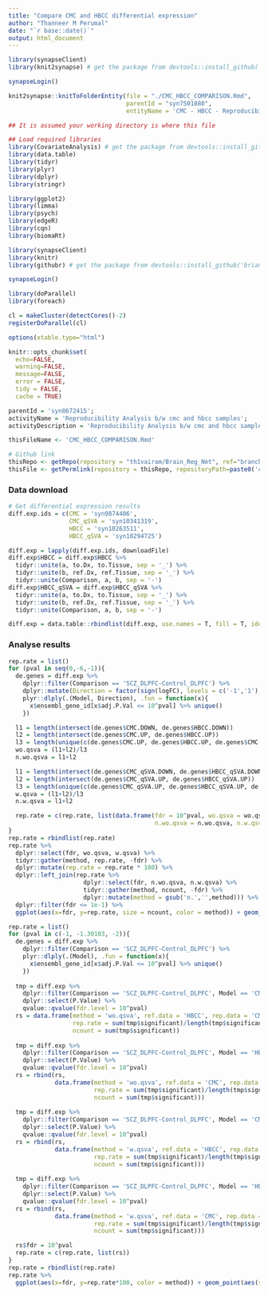 ```yaml
---
title: "Compare CMC and HBCC differential expression"
author: "Thanneer M Perumal"
date: "`r base::date()`"
output: html_document
---
```

```r
library(synapseClient)
library(knit2synapse) # get the package from devtools::install_github('Sage-Bionetworks/knit2synapse')

synapseLogin()

knit2synapse::knitToFolderEntity(file = "./CMC_HBCC_COMPARISON.Rmd",
                                 parentId = "syn7501880",
                                 entityName = 'CMC - HBCC - Reproducibility Analysis')
```

```r
## It is assumed your working directory is where this file

## Load required libraries
library(CovariateAnalysis) # get the package from devtools::install_github('th1vairam/CovariateAnalysis@dev')
library(data.table)
library(tidyr)
library(plyr)
library(dplyr)
library(stringr)

library(ggplot2)
library(limma)
library(psych)
library(edgeR)
library(cqn)
library(biomaRt)

library(synapseClient)
library(knitr)
library(githubr) # get the package from devtools::install_github('brian-bot/githubr')

synapseLogin()

library(doParallel)
library(foreach)

cl = makeCluster(detectCores()-2)
registerDoParallel(cl)

options(xtable.type="html")

knitr::opts_chunk$set(
  echo=FALSE,
  warning=FALSE,
  message=FALSE,
  error = FALSE,
  tidy = FALSE,
  cache = TRUE)
```

```r
parentId = 'syn8672415';
activityName = 'Reproducibility Analysis b/w cmc and hbcc samples';
activityDescription = 'Reproducibility Analysis b/w cmc and hbcc samples';

thisFileName <- 'CMC_HBCC_COMPARISON.Rmd'

# Github link
thisRepo <- getRepo(repository = "th1vairam/Brain_Reg_Net", ref="branch", refName='CMC')
thisFile <- getPermlink(repository = thisRepo, repositoryPath=paste0('code/Rmd/',thisFileName))
```

### Data download
```r
# Get differential expression results
diff.exp.ids = c(CMC = 'syn9874406',
                 CMC_qSVA = 'syn10341319',
                 HBCC = 'syn10263511',
                 HBCC_qSVA = 'syn10294725')

diff.exp = lapply(diff.exp.ids, downloadFile) 
diff.exp$HBCC = diff.exp$HBCC %>%
  tidyr::unite(a, to.Dx, to.Tissue, sep = '_') %>%
  tidyr::unite(b, ref.Dx, ref.Tissue, sep = '_') %>%
  tidyr::unite(Comparison, a, b, sep = '-')
diff.exp$HBCC_qSVA = diff.exp$HBCC_qSVA %>%
  tidyr::unite(a, to.Dx, to.Tissue, sep = '_') %>%
  tidyr::unite(b, ref.Dx, ref.Tissue, sep = '_') %>%
  tidyr::unite(Comparison, a, b, sep = '-')

diff.exp = data.table::rbindlist(diff.exp, use.names = T, fill = T, idcol = 'Model')
```

### Analyse results
```r
rep.rate = list()
for (pval in seq(0,-6,-1)){
  de.genes = diff.exp %>%
    dplyr::filter(Comparison == 'SCZ_DLPFC-Control_DLPFC') %>%
    dplyr::mutate(Direction = factor(sign(logFC), levels = c('-1','1'), labels = c('-1' = 'DOWN','1' = 'UP'))) %>%
    plyr::dlply(.(Model, Direction), .fun = function(x){
      x$ensembl_gene_id[x$adj.P.Val <= 10^pval] %>% unique()
    })

  l1 = length(intersect(de.genes$CMC.DOWN, de.genes$HBCC.DOWN))
  l2 = length(intersect(de.genes$CMC.UP, de.genes$HBCC.UP))
  l3 = length(unique(c(de.genes$CMC.UP, de.genes$HBCC.UP, de.genes$CMC.DOWN, de.genes$HBCC.DOWN)))
  wo.qsva = (l1+l2)/l3
  n.wo.qsva = l1+l2

  l1 = length(intersect(de.genes$CMC_qSVA.DOWN, de.genes$HBCC_qSVA.DOWN))
  l2 = length(intersect(de.genes$CMC_qSVA.UP, de.genes$HBCC_qSVA.UP))
  l3 = length(unique(c(de.genes$CMC_qSVA.UP, de.genes$HBCC_qSVA.UP, de.genes$CMC_qSVA.DOWN, de.genes$HBCC_qSVA.DOWN)))
  w.qsva = (l1+l2)/l3
  n.w.qsva = l1+l2

  rep.rate = c(rep.rate, list(data.frame(fdr = 10^pval, wo.qsva = wo.qsva, w.qsva = w.qsva,
                                         n.wo.qsva = n.wo.qsva, n.w.qsva = n.w.qsva)))
}
rep.rate = rbindlist(rep.rate)
rep.rate %>%
  dplyr::select(fdr, wo.qsva, w.qsva) %>%
  tidyr::gather(method, rep.rate, -fdr) %>%
  dplyr::mutate(rep.rate = rep.rate * 100) %>%
  dplyr::left_join(rep.rate %>%
                     dplyr::select(fdr, n.wo.qsva, n.w.qsva) %>%
                     tidyr::gather(method, ncount, -fdr) %>%
                     dplyr::mutate(method = gsub('n.','',method))) %>%
  dplyr::filter(fdr <= 1e-1) %>%
  ggplot(aes(x=fdr, y=rep.rate, size = ncount, color = method)) + geom_point() + geom_line() + scale_x_log10() + xlab('FDR') + ylab('Replication Rate (%)')
```

```r
rep.rate = list()
for (pval in c(-1, -1.30103, -2)){
  de.genes = diff.exp %>%
    dplyr::filter(Comparison == 'SCZ_DLPFC-Control_DLPFC') %>%
    plyr::dlply(.(Model), .fun = function(x){
      x$ensembl_gene_id[x$adj.P.Val <= 10^pval] %>% unique()
    })
  
  tmp = diff.exp %>%
    dplyr::filter(Comparison == 'SCZ_DLPFC-Control_DLPFC', Model == 'CMC', ensembl_gene_id %in% de.genes$HBCC) %>%
    dplyr::select(P.Value) %>%
    qvalue::qvalue(fdr.level = 10^pval)
  rs = data.frame(method = 'wo.qsva', ref.data = 'HBCC', rep.data = 'CMC',
                  rep.rate = sum(tmp$significant)/length(tmp$significant), 
                  ncount = sum(tmp$significant))
  
  tmp = diff.exp %>%
    dplyr::filter(Comparison == 'SCZ_DLPFC-Control_DLPFC', Model == 'HBCC', ensembl_gene_id %in% de.genes$CMC) %>%
    dplyr::select(P.Value) %>%
    qvalue::qvalue(fdr.level = 10^pval)
  rs = rbind(rs,
             data.frame(method = 'wo.qsva', ref.data = 'CMC', rep.data = 'HBCC',
                        rep.rate = sum(tmp$significant)/length(tmp$significant), 
                        ncount = sum(tmp$significant)))
  
  tmp = diff.exp %>%
    dplyr::filter(Comparison == 'SCZ_DLPFC-Control_DLPFC', Model == 'CMC_qSVA', ensembl_gene_id %in% de.genes$HBCC_qSVA) %>%
    dplyr::select(P.Value) %>%
    qvalue::qvalue(fdr.level = 10^pval)
  rs = rbind(rs,
             data.frame(method = 'w.qsva', ref.data = 'HBCC', rep.data = 'CMC',
                        rep.rate = sum(tmp$significant)/length(tmp$significant), 
                        ncount = sum(tmp$significant)))
  
  tmp = diff.exp %>%
    dplyr::filter(Comparison == 'SCZ_DLPFC-Control_DLPFC', Model == 'HBCC_qSVA', ensembl_gene_id %in% de.genes$CMC_qSVA) %>%
    dplyr::select(P.Value) %>%
    qvalue::qvalue(fdr.level = 10^pval)
  rs = rbind(rs,
             data.frame(method = 'w.qsva', ref.data = 'CMC', rep.data = 'HBCC',
                        rep.rate = sum(tmp$significant)/length(tmp$significant), 
                        ncount = sum(tmp$significant)))

  rs$fdr = 10^pval
  rep.rate = c(rep.rate, list(rs))
}
rep.rate = rbindlist(rep.rate)
rep.rate %>%
  ggplot(aes(x=fdr, y=rep.rate*100, color = method)) + geom_point(aes(size = ncount)) + geom_line() + scale_x_log10() + xlab('FDR') + ylab('Replication Rate (%)') + facet_grid(rep.data~., scales = 'free_y')
```